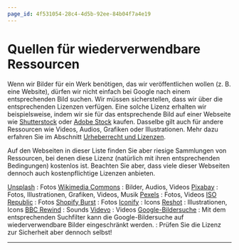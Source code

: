 ```yaml
---
page_id: 4f531054-28c4-4d5b-92ee-84b04f7a4e19
---
```



# Quellen für wiederverwendbare Ressourcen
Wenn wir Bilder für ein Werk benötigen, das wir veröffentlichen wollen (z. B. eine Website), dürfen wir nicht einfach bei Google nach einem entsprechenden Bild suchen. Wir müssen sicherstellen, dass wir über die entsprechenden Lizenzen verfügen. Eine solche Lizenz erhalten wir beispielsweise, indem wir sie für das entsprechende Bild auf einer Webseite wie [Shutterstock](https://www.shutterstock.com/de/) oder [Adobe Stock](https://stock.adobe.com/ch_de/) kaufen. Dasselbe gilt auch für andere Ressourcen wie Videos, Audios, Grafiken oder Illustrationen. Mehr dazu erfahren Sie im Abschnitt [Urheberrecht und Lizenzen](Urheberrecht-und-Lizenzen).

Auf den Webseiten in dieser Liste finden Sie aber riesige Sammlungen von Ressourcen, bei denen diese Lizenz (natürlich mit ihren entsprechenden Bedingungen) kostenlos ist. Beachten Sie aber, dass viele dieser Webseiten dennoch auch kostenpflichtige Lizenzen anbieten.

[Unsplash](https://unsplash.com/)
  : Fotos
[Wikimedia Commons](https://commons.wikimedia.org/wiki/Main_Page)
  : Bilder, Audios, Videos
[Pixabay](https://pixabay.com/)
  : Fotos, Illustrationen, Grafiken, Videos, Musik
[Pexels](https://www.pexels.com/de-de/)
  : Fotos, Videos
[ISO Republic](https://isorepublic.com/)
  : Fotos
[Shopify Burst](https://burst.shopify.com/)
  : Fotos
[Iconify](https://iconify.design/)
  : Icons
[Reshot](https://www.reshot.com/)
  : Illustrationen, Icons
[BBC Rewind](https://sound-effects.bbcrewind.co.uk/)
  : Sounds
[Videvo](https://www.videvo.net/)
  : Videos
[Google-Bildersuche](https://www.google.ch/search?q=schule&tbm=isch&hl=de&tbs=il:cl&sa=X)
  : Mit dem entsprechenden Suchfilter kann die Google-Bildersuche auf wiederverwendbare Bilder eingeschränkt werden.
  : Prüfen Sie die Lizenz zur Sicherheit aber dennoch selbst!

---
